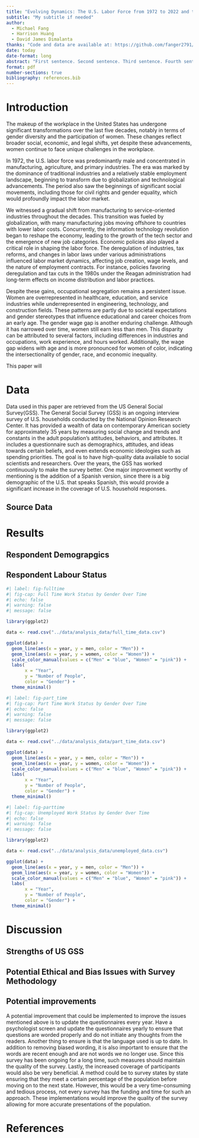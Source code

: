 ```yaml
---
title: "Evolving Dynamics: The U.S. Labor Force from 1972 to 2022 and the Enduring Challenges for Women in the Workplace"
subtitle: "My subtitle if needed"
author: 
  - Michael Fang
  - Harrison Huang
  - David James Dimalanta
thanks: "Code and data are available at: https://github.com/fanger2791/fanger2791-Enduring-Challenges-for-Women-in-the-Workplace."
date: today
date-format: long
abstract: "First sentence. Second sentence. Third sentence. Fourth sentence."
format: pdf
number-sections: true
bibliography: references.bib
---
```


# Introduction

The makeup of the workplace in the United States has undergone significant transformations over the last five decades, notably in terms of gender diversity and the participation of women. These changes reflect broader social, economic, and legal shifts, yet despite these advancements, women continue to face unique challenges in the workplace.

In 1972, the U.S. labor force was predominantly male and concentrated in manufacturing, agriculture, and primary industries. The era was marked by the dominance of traditional industries and a relatively stable employment landscape, beginning to transform due to globalization and technological advancements. The period also saw the beginnings of significant social movements, including those for civil rights and gender equality, which would profoundly impact the labor market.

We witnessed a gradual shift from manufacturing to service-oriented industries throughout the decades. This transition was fueled by globalization, with many manufacturing jobs moving offshore to countries with lower labor costs. Concurrently, the information technology revolution began to reshape the economy, leading to the growth of the tech sector and the emergence of new job categories. Economic policies also played a critical role in shaping the labor force. The deregulation of industries, tax reforms, and changes in labor laws under various administrations influenced labor market dynamics, affecting job creation, wage levels, and the nature of employment contracts. For instance, policies favoring deregulation and tax cuts in the 1980s under the Reagan administration had long-term effects on income distribution and labor practices.

Despite these gains, occupational segregation remains a persistent issue. Women are overrepresented in healthcare, education, and service industries while underrepresented in engineering, technology, and construction fields. These patterns are partly due to societal expectations and gender stereotypes that influence educational and career choices from an early age. The gender wage gap is another enduring challenge. Although it has narrowed over time, women still earn less than men. This disparity can be attributed to several factors, including differences in industries and occupations, work experience, and hours worked. Additionally, the wage gap widens with age and is more pronounced for women of color, indicating the intersectionality of gender, race, and economic inequality.

This paper will 

# Data

Data used in this paper are retrieved from the US General Social Survey(GSS).
The General Social Survey (GSS) is an ongoing interview survey of U.S. households conducted by the National Opinion Research Center. It has provided a wealth of data on contemporary American society for approximately 35 years by measuring social change and trends and constants in the adult population's attitudes, behaviors, and attributes. It includes a questionnaire such as demographics, attitudes, and ideas towards certain beliefs, and even extends economic ideologies such as spending priorities. The goal is to have high-quality data available to social scientists and researchers. Over the years, the GSS has worked continuously to make the survey better. One major improvement worthy of mentioning is the addition of a Spanish version, since there is a big demographic of the U.S. that speaks Spanish, this would provide a significant increase in the coverage of U.S. household responses.

## Source Data


# Results

## Respondent Demograpgics

## Respondent Labour Status

```r
#| label: fig-fulltime
#| fig-cap: Full Time Work Status by Gender Over Time
#| echo: false
#| warning: false
#| message: false

library(ggplot2)

data <- read.csv("../data/analysis_data/full_time_data.csv")

ggplot(data) +
  geom_line(aes(x = year, y = men, color = "Men")) +
  geom_line(aes(x = year, y = women, color = "Women")) +
  scale_color_manual(values = c("Men" = "blue", "Women" = "pink")) +
  labs(
       x = "Year",
       y = "Number of People",
       color = "Gender") +
  theme_minimal()
```

```r
#| label: fig-part_time
#| fig-cap: Part Time Work Status by Gender Over Time
#| echo: false
#| warning: false
#| message: false

library(ggplot2)

data <- read.csv("../data/analysis_data/part_time_data.csv")

ggplot(data) +
  geom_line(aes(x = year, y = men, color = "Men")) +
  geom_line(aes(x = year, y = women, color = "Women")) +
  scale_color_manual(values = c("Men" = "blue", "Women" = "pink")) +
  labs(
       x = "Year",
       y = "Number of People",
       color = "Gender") +
  theme_minimal()
```


```r
#| label: fig-parttime
#| fig-cap: Unemployed Work Status by Gender Over Time
#| echo: false
#| warning: false
#| message: false

library(ggplot2)

data <- read.csv("../data/analysis_data/unemployed_data.csv")

ggplot(data) +
  geom_line(aes(x = year, y = men, color = "Men")) +
  geom_line(aes(x = year, y = women, color = "Women")) +
  scale_color_manual(values = c("Men" = "blue", "Women" = "pink")) +
  labs(
       x = "Year",
       y = "Number of People",
       color = "Gender") +
  theme_minimal()
```



# Discussion

## Strengths of US GSS

## Potential Ethical and Bias Issues with Survey Methodology

## Potential improvements 

A potential improvement that could be implemented to improve the issues mentioned above is to update the questionnaires every year. Have a psychologist screen and update the questionnaires yearly to ensure that questions are worded properly and do not initiate any thoughts from the readers. Another thing to ensure is that the language used is up to date. In addition to removing biased wording, it is also important to ensure that the words are recent enough and are not words we no longer use. Since this survey has been ongoing for a long time, such measures should maintain the quality of the survey. Lastly, the increased coverage of participants would also be very beneficial. A method could be to survey states by state ensuring that they meet a certain percentage of the population before moving on to the next state. However, this would be a very time-consuming and tedious process, not every survey has the funding and time for such an approach. These implementations would improve the quality of the survey allowing for more accurate presentations of the population. 


\newpage


# References




